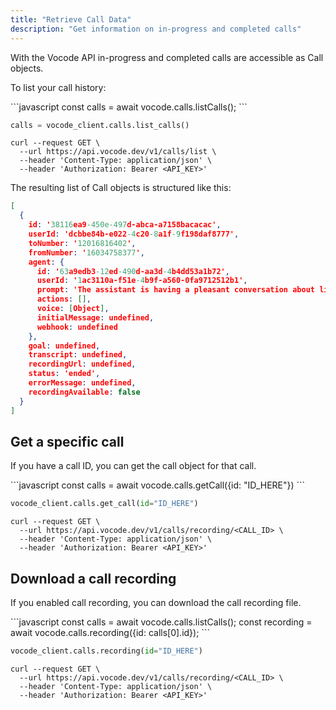 ```yaml
---
title: "Retrieve Call Data"
description: "Get information on in-progress and completed calls"
---
```


<Card title="Call Objects" icon="phone-missed" iconType="duotone" color="#ca8b04">
  With the Vocode API in-progress and completed calls are accessible as Call objects.
</Card>

To list your call history:

<CodeGroup>
```javascript
const calls = await vocode.calls.listCalls();
```

```python
calls = vocode_client.calls.list_calls()
```

```curl
curl --request GET \
  --url https://api.vocode.dev/v1/calls/list \
  --header 'Content-Type: application/json' \
  --header 'Authorization: Bearer <API_KEY>'
```
</CodeGroup>

The resulting list of Call objects is structured like this:

```json
[
  {
    id: '38116ea9-450e-497d-abca-a7158bacacac',
    userId: 'dcbbe84b-e022-4c20-8a1f-9f198daf8777',
    toNumber: '12016816402',
    fromNumber: '16034758377',
    agent: {
      id: '63a9edb3-12ed-490d-aa3d-4b4dd53a1b72',
      userId: '1ac3110a-f51e-4b9f-a560-0fa9712512b1',
      prompt: 'The assistant is having a pleasant conversation about life.',
      actions: [],
      voice: [Object],
      initialMessage: undefined,
      webhook: undefined
    },
    goal: undefined,
    transcript: undefined,
    recordingUrl: undefined,
    status: 'ended',
    errorMessage: undefined,
    recordingAvailable: false
  }
]
```

## Get a specific call

If you have a call ID, you can get the call object for that call.

<CodeGroup>
```javascript
const calls = await vocode.calls.getCall({id: "ID_HERE"})
```

```python
vocode_client.calls.get_call(id="ID_HERE")
```

```curl
curl --request GET \
  --url https://api.vocode.dev/v1/calls/recording/<CALL_ID> \
  --header 'Content-Type: application/json' \
  --header 'Authorization: Bearer <API_KEY>'
```
</CodeGroup>


## Download a call recording

If you enabled call recording, you can download the call recording file.

<CodeGroup>
```javascript
const calls = await vocode.calls.listCalls();
const recording = await vocode.calls.recording({id: calls[0].id});
```

```python
vocode_client.calls.recording(id="ID_HERE")
```

```curl
curl --request GET \
  --url https://api.vocode.dev/v1/calls/recording/<CALL_ID> \
  --header 'Content-Type: application/json' \
  --header 'Authorization: Bearer <API_KEY>'
```
</CodeGroup>


